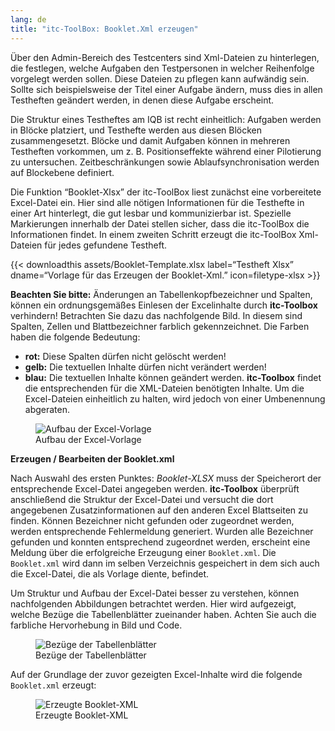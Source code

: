 ```yaml
---
lang: de
title: "itc-ToolBox: Booklet.Xml erzeugen"
---
```


Über den Admin-Bereich des Testcenters sind Xml-Dateien zu hinterlegen, die festlegen, welche Aufgaben den Testpersonen in welcher Reihenfolge vorgelegt werden sollen. Diese Dateien zu pflegen kann aufwändig sein. Sollte sich beispielsweise der Titel einer Aufgabe ändern, muss dies in allen Testheften geändert werden, in denen diese Aufgabe erscheint.

Die Struktur eines Testheftes am IQB ist recht einheitlich: Aufgaben werden in Blöcke platziert, und Testhefte werden aus diesen Blöcken zusammengesetzt. Blöcke und damit Aufgaben können in mehreren Testheften vorkommen, um z. B. Positionseffekte während einer Pilotierung zu untersuchen. Zeitbeschränkungen sowie Ablaufsynchronisation werden auf Blockebene definiert.

Die Funktion "Booklet-Xlsx" der itc-ToolBox liest zunächst eine vorbereitete Excel-Datei ein. Hier sind alle nötigen Informationen für die Testhefte in einer Art hinterlegt, die gut lesbar und kommunizierbar ist. Spezielle Markierungen innerhalb der Datei stellen sicher, dass die itc-ToolBox die Informationen findet. In einem zweiten Schritt erzeugt die itc-ToolBox Xml-Dateien für jedes gefundene Testheft.

{{< downloadthis assets/Booklet-Template.xlsx label="Testheft Xlsx" dname="Vorlage für das Erzeugen der Booklet-Xml." icon=filetype-xlsx >}}

**Beachten Sie bitte:** Änderungen an Tabellenkopfbezeichner und Spalten, können ein ordnungsgemäßes Einlesen der Excelinhalte durch **itc-Toolbox** verhindern! Betrachten Sie dazu das nachfolgende Bild. In diesem sind Spalten, Zellen und Blattbezeichner farblich gekennzeichnet. Die Farben haben die folgende Bedeutung:<br>

* **rot:** Diese Spalten dürfen nicht gelöscht werden!
* **gelb:** Die textuellen Inhalte dürfen nicht verändert werden!
* **blau:** Die textuellen Inhalte können geändert werden. **itc-Toolbox** findet die entsprechenden für die XML-Dateien benötigten Inhalte. Um die Excel-Dateien einheitlich zu halten, wird jedoch von einer Umbenennung abgeraten. 

![Aufbau der Excel-Vorlage](assets/excel-structure.png)

**Erzeugen / Bearbeiten der Booklet.xml**

Nach Auswahl des ersten Punktes: *Booklet-XLSX* muss der Speicherort der entsprechende Excel-Datei angegeben werden.
**itc-Toolbox** überprüft anschließend die Struktur der Excel-Datei und versucht die dort angegebenen Zusatzinformationen auf den anderen
Excel Blattseiten zu finden. Können Bezeichner nicht gefunden oder zugeordnet werden, werden entsprechende Fehlermeldung generiert.
Wurden alle Bezeichner gefunden und konnten entsprechend zugeordnet werden, erscheint eine Meldung über die erfolgreiche Erzeugung
einer `Booklet.xml`. Die `Booklet.xml` wird dann im selben Verzeichnis gespeichert in dem sich auch die Excel-Datei, die als Vorlage diente, 
befindet.

Um Struktur und Aufbau der Excel-Datei besser zu verstehen, können nachfolgenden Abbildungen betrachtet werden. Hier wird aufgezeigt, welche Bezüge die Tabellenblätter zueinander haben. Achten Sie auch die farbliche Hervorhebung in Bild und Code.

![Bezüge der Tabellenblätter](assets/table-references.png)

Auf der Grundlage der zuvor gezeigten Excel-Inhalte wird die folgende `Booklet.xml` erzeugt:

![Erzeugte Booklet-XML](assets/generated-booklet.png)
